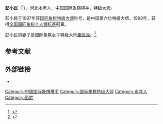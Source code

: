 {{Infobox chess player
|image = <!-- only free-content images are allowed for depicting living people - see [[WP:NONFREE|WP:NONFREE]] -->
|name = 彭小民
|birthname =
|country = {{PRC}}
|birth_date = {{Birth date and age|1973|4|8}}
|birth_place = {{CHN}}[[河北省|河北省]][[永年县_(隋朝)|永年县]]
|death_date = 
|death_place = 
|title = [[国际象棋特级大师|特级大师]]（1997年）
|worldchampion = 
|womensworldchampion = 
|peakrating = 2657（2000年7月）
|FideID = 8600511
}}
'''彭小民'''（{{bd|1973年|4月8日}}<ref>{{cite web|url=http://www.chessinchina.net/html/CHNrating05.8.htm|title=中国国际象棋运动员等级分数据库|publisher=Chessinchina.net|date=|accessdate=2011-12-04|deadurl=yes|archiveurl=https://web.archive.org/web/20131112145833/http://www.chessinchina.net/html/CHNrating05.8.htm|archivedate=2013-11-12}}</ref>），[[河北|河北]][[永年县_(隋朝)|永年]]人，中国[[国际象棋|国际象棋]]棋手、[[国际象棋特级大师|特级大师]]。

彭小民于1997年获[[国际象棋特级大师|国际象棋特级大师]]称号，是中国第六位特级大师。1998年，获得[[全国国际象棋锦标赛|全国国际象棋个人锦标赛]]冠军。

彭小民的妻子是国际象棋女子特级大师[[秦侃滢|秦侃滢]]。<ref>{{cite web |url=http://www.geocities.com/SiliconValley/Lab/7378/relative.htm |title=Relatives of Chessplayers |publisher=Webcitation.org |date= |accessdate=2011-12-04 |deadurl=yes |archiveurl=https://www.webcitation.org/query?url=http://www.geocities.com/SiliconValley/Lab/7378/relative.htm&date=2009-10-25+09:50:51 |archivedate=2009-10-25 }}</ref>

== 参考文献 ==
{{reflist}}

== 外部链接 ==
*{{chessgames player|id=10835}}

{{start box}}
{{succession box 
|before= [[林卫国|林卫国]] 
|title=  [[全国国际象棋锦标赛|中国国际象棋男子冠军]] 
|years=  1998年
|after=  [[汪自力|汪自力]]
}}
{{end box}}

{{中国国际象棋特级大师}}
{{Chess-bio-stub}}

[[Category:中国国际象棋棋手|Category:中国国际象棋棋手]]
[[Category:国际象棋特级大师|Category:国际象棋特级大师]]
[[Category:永年人|Category:永年人]]
[[Category:彭姓|Category:彭姓]]